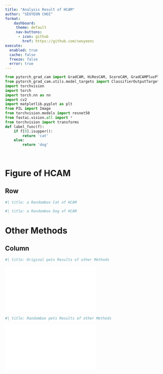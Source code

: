```yaml
---
title: "Analysis Result of HCAM"
author: "SEOYEON CHOI"
format:
    dashboard:
     theme: default
     nav-buttons:
      - icon: github
        href: https://github.com/seoyeonc
execute: 
  enabled: true
  cache: false
  freeze: false
  error: true
---
```


```python
from pytorch_grad_cam import GradCAM, HiResCAM, ScoreCAM, GradCAMPlusPlus, AblationCAM, XGradCAM, EigenCAM, FullGrad, EigenGradCAM, LayerCAM
from pytorch_grad_cam.utils.model_targets import ClassifierOutputTarget
import torchvision
import torch
import torch.nn as nn
import cv2
import matplotlib.pyplot as plt
from PIL import Image
from torchvision.models import resnet50
from fastai.vision.all import *
from torchvision import transforms
def label_func(f):
    if f[0].isupper():
        return 'cat' 
    else: 
        return 'dog' 
        
        
```

# Figure of HCAM

## Row {.tabset}

```python
#| title: a Randombox Cat of HCAM

```

```python
#| title: a Randombox Dog of HCAM


```


# Other Methods {orientation="columns" scrolling="true"}

## Column {.tabset}

```python
#| title: Original pets Results of other Methods
```

![](original_other_plot.pdf)

```python
#| title: Randombox pets Results of other Methods
```

![](randombox_other_plot.pdf)
